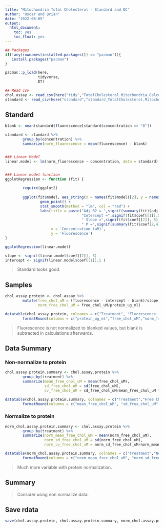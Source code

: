 ```yaml
---
title: "Mitochondria Total Cholesterol - Standard and QC"
author: "Oscar and Brian"
date: "2022-08-05"
output:
  html_document:
    toc: yes
    toc_float: yes
---
```



```r
## Packages
if(!any(rownames(installed.packages()) == "pacman")){
   install.packages("pacman")
}

pacman::p_load(here,
               tidyverse,
               DT)
```



```r
## Read csv
chol.assay <- read_csv(here("tidy","TotalCholesterol.Mitochondria_Calculations_06.27.2022_OMMH.csv"))
standard <- read_csv(here("standard","standard_TotalCholesterol.Mitochondria_Calculations_06.27.2022_OMMH.csv"))
```


## Standard
```r
blank <- mean(standard$fluorescence[standard$concentration == "0"])

standard <- standard %>%
        group_by(concentration) %>%
        summarize(norm_fluorescence = mean(fluorescence) - blank) 


### Linear Model
linear.model <- lm(norm_fluorescence ~ concentration, data = standard)


### Linear model function
ggplotRegression <- function (fit) {
        
        require(ggplot2)
        
        ggplot(fit$model, aes_string(x = names(fit$model)[2], y = names(fit$model)[1])) + 
                geom_point() +
                stat_smooth(method = "lm", col = "red") +
                labs(title = paste("Adj R2 = ",signif(summary(fit)$adj.r.squared, 5),
                                   "Intercept =",signif(fit$coef[[1]],5 ),
                                   " Slope =",signif(fit$coef[[2]], 5),
                                   " P =",signif(summary(fit)$coef[2,4], 5)), 
                     x = 'Concentration (uM)',
                     y = 'Fluorescence')
}

ggplotRegression(linear.model)

slope <- signif(linear.model$coef[[2]], 5)
intercept <- signif(linear.model$coef[[1]],5 )
```

> Standard looks good.

## Samples
```r
chol.assay.protein <- chol.assay %>%
        mutate(free_chol_uM = (fluorescence - intercept - blank)/slope,
               norm_free_chol_uM = free_chol_uM/protein_ug_ml)

datatable(chol.assay.protein, colnames = c("Treatment", "Fluorescence (non-norm)","Protein ug/mL","Free Chol. uM","Norm Free Chol. uM")) %>%
        formatRound(columns = c("protein_ug_ml","free_chol_uM","norm_free_chol_uM"), digits = 3)
```

> Fluorescence is not normalized to blanked values, but blank is subtracted in calculations afterwards. 

## Data Summary

### Non-normalize to protein
```r
chol.assay.protein.summary <- chol.assay.protein %>%
        group_by(treatment) %>%
        summarize(mean_free_chol_uM = mean(free_chol_uM),
                  sd_free_chol_uM = sd(free_chol_uM),
                  cv_free_chol_uM = sd_free_chol_uM/mean_free_chol_uM * 100)

datatable(chol.assay.protein.summary, colnames = c("Treatment","Free Chol. uM","SD","CV (%)")) %>%
        formatRound(columns = c("mean_free_chol_uM", "sd_free_chol_uM","cv_free_chol_uM"), digits = 3)
```



### Normalize to protein
```r
norm_chol.assay.protein.summary <- chol.assay.protein %>%
        group_by(treatment) %>%
        summarize(norm_mean_free_chol_uM = mean(norm_free_chol_uM),
                  norm_sd_free_chol_uM = sd(norm_free_chol_uM),
                  norm_cv_free_chol_uM = norm_sd_free_chol_uM/norm_mean_free_chol_uM * 100)

datatable(norm_chol.assay.protein.summary, colnames = c("Treatment","Norm. Free Chol. uM","SD","CV (%)")) %>%
        formatRound(columns = c("norm_mean_free_chol_uM", "norm_sd_free_chol_uM","norm_cv_free_chol_uM"), digits = 3)
```

> Much more variable with protein normalization. 


## Summary

> Consider using non normalize data.

## Save rdata
```r
save(chol.assay.protein, chol.assay.protein.summary, norm_chol.assay.protein.summary, file = here("rdata","mito_cholesterol_tidy.rdata"))
```

